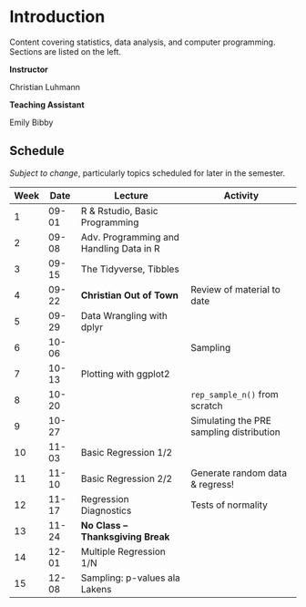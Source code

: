 # Introduction {.unnumbered}

Content covering statistics, data analysis, and computer programming.  Sections are listed on the left.


**Instructor**

Christian Luhmann

**Teaching Assistant**

Emily Bibby


## Schedule

_Subject to change_, particularly topics scheduled for later in the semester.

| Week | Date | Lecture | Activity |
|---|---|---|---|
| 1 | 09-01 | R & Rstudio, Basic Programming |  |
| 2 | 09-08 | Adv. Programming and Handling Data in R |  |
| 3 | 09-15 | The Tidyverse, Tibbles |  |
| 4 | 09-22 | **Christian Out of Town** | Review of material to date |
| 5 | 09-29 | Data Wrangling with dplyr |  |
| 6 | 10-06 |  | Sampling |
| 7 | 10-13 | Plotting with ggplot2 |  |
| 8 | 10-20 |  | `rep_sample_n()` from scratch |
| 9 | 10-27 |  | Simulating the PRE sampling distribution |
| 10 | 11-03 | Basic Regression 1/2 | |
| 11 | 11-10 | Basic Regression 2/2 | Generate random data & regress!  |
| 12 | 11-17 | Regression Diagnostics | Tests of normality |
| 13 | 11-24 | **No Class – Thanksgiving Break** | |
| 14 | 12-01 | Multiple Regression 1/N |  |
| 15 | 12-08 | Sampling: p-values ala Lakens |  |